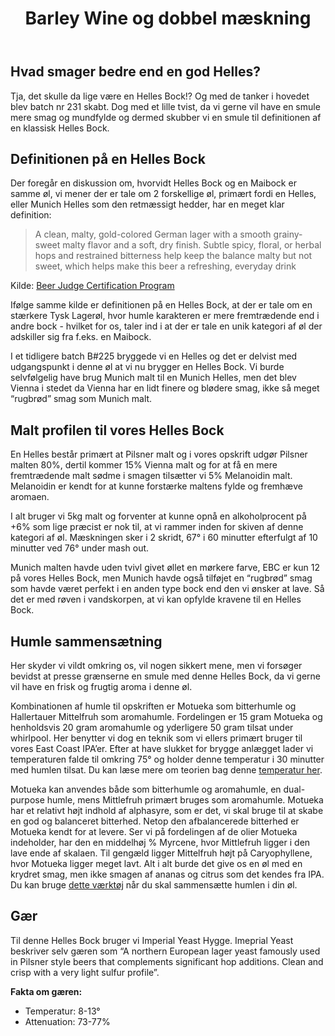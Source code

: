 ﻿---
published: 2024-05-19
title: Barley Wine og dobbel mæskning
slug: batch-236-barley-wine-reiterated-mashing
summary: Mere øl
---

## Hvad smager bedre end en god Helles?
Tja, det skulle da lige være en Helles Bock!?
Og med de tanker i hovedet blev batch nr 231 skabt. Dog med et lille tvist, da vi gerne vil have en smule mere smag og mundfylde og dermed skubber vi en smule til definitionen af en klassisk Helles Bock.

## Definitionen på en Helles Bock
Der foregår en diskussion om, hvorvidt Helles Bock og en Maibock er samme øl, vi mener der er tale om 2 forskellige øl, primært fordi en Helles, eller Munich Helles som den retmæssigt hedder, har en meget klar definition:

> A clean, malty, gold-colored German lager with a smooth grainy-sweet malty flavor and a soft, dry finish. Subtle spicy, floral, or herbal hops and restrained bitterness help keep the balance malty but not sweet, which helps make this beer a refreshing, everyday drink

Kilde: [Beer Judge Certification Program](https://www.bjcp.org/style/2015/4/4A/munich-helles/)

Ifølge samme kilde er definitionen på en Helles Bock, at der er tale om en stærkere Tysk Lagerøl, hvor humle karakteren er mere fremtrædende end i andre bock - hvilket for os, taler ind i at der er tale en unik kategori af øl der adskiller sig fra f.eks. en Maibock.

I et tidligere batch B#225 bryggede vi en Helles og det er delvist med udgangspunkt i denne øl at vi nu brygger en Helles Bock.
Vi burde selvfølgelig have brug Munich malt til en Munich Helles, men det blev Vienna i stedet da Vienna har en lidt finere og blødere smag, ikke så meget “rugbrød” smag som Munich malt.
## Malt profilen til vores Helles Bock
En Helles består primært at Pilsner malt og i vores opskrift udgør Pilsner malten 80%, dertil kommer 15% Vienna malt og for at få en mere fremtrædende malt sødme i smagen tilsætter vi 5% Melanoidin malt. Melanoidin er kendt for at kunne forstærke maltens fylde og fremhæve aromaen.

I alt bruger vi 5kg malt og forventer at kunne opnå en alkoholprocent på +6% som lige præcist er nok til, at vi rammer inden for skiven af denne kategori af øl. Mæskningen sker i 2 skridt, 67° i 60 minutter efterfulgt af 10 minutter ved 76° under mash out.

Munich malten havde uden tvivl givet øllet en mørkere farve, EBC er kun 12 på vores Helles Bock, men Munich havde også tilføjet en “rugbrød” smag som havde været perfekt i en anden type bock end den vi ønsker at lave. Så det er med røven i vandskorpen, at vi kan opfylde kravene til en Helles Bock.
## Humle sammensætning
Her skyder vi vildt omkring os, vil nogen sikkert mene, men vi forsøger bevidst at presse grænserne en smule med denne Helles Bock, da vi gerne vil have en frisk og frugtig aroma i denne øl.

Kombinationen af humle til opskriften er Motueka som bitterhumle og Hallertauer Mittelfruh som aromahumle. Fordelingen er 15 gram Motueka og henholdsvis 20 gram aromahumle og yderligere 50 gram tilsat under whirlpool. Her benytter vi dog en teknik som vi ellers primært bruger til vores East Coast IPA’er.
Efter at have slukket for brygge anlægget lader vi temperaturen falde til omkring 75° og holder denne temperatur i 30 minutter med humlen tilsat. Du kan læse mere om teorien bag denne [temperatur her](https://byo.com/article/hop-stands/).

Motueka kan anvendes både som bitterhumle og aromahumle, en dual-purpose humle, mens Mittlefruh primært bruges som aromahumle. Motueka har et relativt højt indhold af alphasyre, som er det, vi skal bruge til at skabe en god og balanceret bitterhed. Netop den afbalancerede bitterhed er Motueka kendt for at levere. Ser vi på fordelingen af de olier Motueka indeholder, har den en middelhøj % Myrcene, hvor Mittlefruh ligger i den lave ende af skalaen. Til gengæld ligger Mittelfruh højt på Caryophyllene, hvor Motueka ligger meget lavt. Alt i alt burde det give os en øl med en krydret smag, men ikke smagen af ananas og citrus som det kendes fra IPA. Du kan bruge [dette værktøj](https://beermaverick.com/hops/hop-comparison-tool/?hops=hallertau-mittelfruh,motueka) når du skal sammensætte humlen i din øl.
## Gær
Til denne Helles Bock bruger vi Imperial Yeast Hygge. Imeprial Yeast beskriver selv gæren som “A northern European lager yeast famously used in Pilsner style beers that complements significant hop additions. Clean and crisp with a very light sulfur profile”.

**Fakta om gæren:**
- Temperatur: 8-13°
- Attenuation: 73-77%
